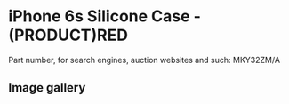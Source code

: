 
# iPhone 6s Silicone Case - (PRODUCT)RED

Part number, for search engines, auction websites and such: MKY32ZM/A

## Image gallery

<div style={{ width: '100%', maxWidth: '768px' }}>
<GalleryComponent
    images={[
      {
        original: "/everysource/MKY32.webp",
        thumbnail: "/everypreview/MKY32.webp",
      },
      {
        original: "/everysource/MKY32_AV1_GOLD.webp",
        thumbnail: "/everypreview/MKY32_AV1_GOLD.webp",
      },
      {
        original: "/everysource/MKY32_AV1_SILVER.webp",
        thumbnail: "/everypreview/MKY32_AV1_SILVER.webp",
      },
      {
        original: "/everysource/MKY32_AV1_SPACE_GRAY.webp",
        thumbnail: "/everypreview/MKY32_AV1_SPACE_GRAY.webp",
      }
    ]}
  />
</div>